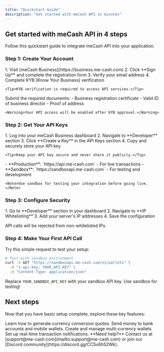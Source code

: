 ```yaml
---
title: "Quickstart Guide"
description: "Get started with meCash API in minutes"
---
```


## Get started with meCash API in 4 steps

Follow this quickstart guide to integrate meCash API into your application.

### Step 1: Create Your Account

<AccordionGroup>
  <Accordion icon="user-plus" title="Sign up for meCash Business">
    1. Visit [meCash Business](https://business.me-cash.com)
    2. Click **Sign Up** and complete the registration form
    3. Verify your email address
    4. Complete KYB (Know Your Business) verification
    
    <Tip>KYB verification is required to access API services.</Tip>
  </Accordion>
  <Accordion icon="shield-check" title="Complete KYB Verification">
    Submit the required documents:
    - Business registration certificate
    - Valid ID of business director
    - Proof of address
    
    <Warning>Your API access will be enabled after KYB approval.</Warning>
  </Accordion>
</AccordionGroup>

### Step 2: Get Your API Keys

<AccordionGroup>
  <Accordion icon="key" title="Generate API Key">
    1. Log into your meCash Business dashboard
    2. Navigate to **Developer** section
    3. Click **Create a Key** in the API Keys section
    4. Copy and securely store your API key
    
    <Tip>Keep your API key secure and never share it publicly.</Tip>
  </Accordion>
  <Accordion icon="arrows-split" title="Environment Setup">
    - **Production**: `https://api.me-cash.com` - For live transactions
    - **Sandbox**: `https://sandboxapi.me-cash.com` - For testing and development
    
    <Note>Use sandbox for testing your integration before going live.</Note>
  </Accordion>
</AccordionGroup>

### Step 3: Configure Security

<Accordion icon="shield" title="IP Whitelisting">
  1. Go to **Developer** section in your dashboard
  2. Navigate to **IP Whitelisting**
  3. Add your server's IP addresses
  4. Save the configuration
  
  <Warning>API calls will be rejected from non-whitelisted IPs.</Warning>
</Accordion>

### Step 4: Make Your First API Call

<Accordion icon="code" title="Test API Connection">
  Try this simple request to test your setup:

  ```bash
  # Test with sandbox environment
  curl -X GET "https://sandboxapi.me-cash.com/v1/wallets" \
    -H "x-api-key: YOUR_API_KEY" \
    -H "Content-Type: application/json"
  ```

  <Tip>Replace `YOUR_SANDBOX_API_KEY` with your sandbox API key. Use sandbox for testing!</Tip>
</Accordion>

## Next steps

Now that you have basic setup complete, explore these key features:

<CardGroup cols={2}>

<Card title="Create Quotes" icon="calculator" href="/quote/create-quote">
  Learn how to generate currency conversion quotes.
</Card>

<Card title="Process Payouts" icon="money-bill-transfer" href="/payout/create-payout">
  Send money to bank accounts and mobile wallets.
</Card>

<Card title="Manage Wallets" icon="wallet" href="/wallet/get-all-wallets">
  Create and manage multi-currency wallets.
</Card>

<Card title="Handle Webhooks" icon="webhook" href="/api-reference/endpoint/webhook">
  Set up real-time transaction notifications.
</Card>

</CardGroup>

<Note>
  **Need help?** Contact us at [support@me-cash.com](mailto:support@me-cash.com) or join our [Discord community](https://discord.gg/CC5v6h52Wk).
</Note>
